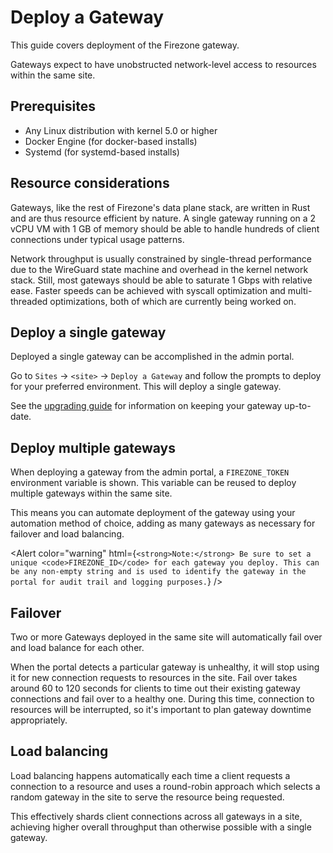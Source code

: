 
# Deploy a Gateway

This guide covers deployment of the Firezone gateway.

Gateways expect to have unobstructed network-level access to resources within
the same site.

## Prerequisites

- Any Linux distribution with kernel 5.0 or higher
- Docker Engine (for docker-based installs)
- Systemd (for systemd-based installs)

## Resource considerations

Gateways, like the rest of Firezone's data plane stack, are written in Rust and
are thus resource efficient by nature. A single gateway running on a 2 vCPU VM
with 1 GB of memory should be able to handle hundreds of client connections
under typical usage patterns.

Network throughput is usually constrained by single-thread performance due to
the WireGuard state machine and overhead in the kernel network stack. Still,
most gateways should be able to saturate 1 Gbps with relative ease. Faster
speeds can be achieved with syscall optimization and multi-threaded
optimizations, both of which are currently being worked on.

## Deploy a single gateway

Deployed a single gateway can be accomplished in the admin portal.

Go to `Sites` -> `<site>` -> `Deploy a Gateway` and follow the prompts to deploy
for your preferred environment. This will deploy a single gateway.

See the [upgrading guide](/kb/administer/upgrading) for information on keeping
your gateway up-to-date.

## Deploy multiple gateways

When deploying a gateway from the admin portal, a `FIREZONE_TOKEN` environment
variable is shown. This variable can be reused to deploy multiple gateways
within the same site.

This means you can automate deployment of the gateway using your automation
method of choice, adding as many gateways as necessary for failover and load
balancing.

<Alert
  color="warning"
  html={`
    <strong>Note:</strong> Be sure to set a unique <code>FIREZONE_ID</code> for each
    gateway you deploy. This can be any non-empty string and is used to
    identify the gateway in the portal for audit trail and logging purposes.
  `}
/>

## Failover

Two or more Gateways deployed in the same site will automatically fail over and
load balance for each other.

When the portal detects a particular gateway is unhealthy, it will stop using it
for new connection requests to resources in the site. Fail over takes around 60
to 120 seconds for clients to time out their existing gateway connections and
fail over to a healthy one. During this time, connection to resources will be
interrupted, so it's important to plan gateway downtime appropriately.

## Load balancing

Load balancing happens automatically each time a client requests a connection to
a resource and uses a round-robin approach which selects a random gateway in the
site to serve the resource being requested.

This effectively shards client connections across all gateways in a site,
achieving higher overall throughput than otherwise possible with a single
gateway.
